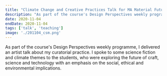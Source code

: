 ```yaml
---
title: "Climate Change and Creative Practices Talk for MA Material Futures at CSM"
description: "As part of the course's Design Perspectives weekly programme, I delivered an artist talk about my curatorial practice. I spoke to some science fiction and climate themes to the students, who were exploring the future of craft, science and technology with an emphasis on the social, ethical and environmental implications."
date: 2020-11-04
endDate: 2020-11-04
tags: ['talk', 'teaching']
image: './201104_csm.png'
---
```


As part of the course's Design Perspectives weekly programme, I delivered an artist talk about my curatorial practice. I spoke to some science fiction and climate themes to the students, who were exploring the future of craft, science and technology with an emphasis on the social, ethical and environmental implications. 
